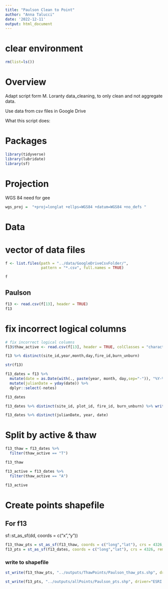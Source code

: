 ```yaml
---
title: "Paulson Clean to Point"
author: "Anna Talucci"
date: '2022-12-11'
output: html_document
---
```




# clear environment
```r
rm(list=ls())
```

# Overview

Adapt script form M. Loranty data_cleaning, to only clean and not aggregate data. 

Use data from csv files in Google Drive

What this script does:


# Packages

```r
library(tidyverse)
library(lubridate)
library(sf)
```
# Projection

WGS 84 need for gee
```r
wgs_proj =  "+proj=longlat +ellps=WGS84 +datum=WGS84 +no_defs "
```

# Data

# vector of data files
```r
f <- list.files(path = "../data/GoogleDriveCsvFolder/",
                pattern = "*.csv", full.names = TRUE)
```

```r
f
```



## Paulson
```r
f13 <- read.csv(f[13], header = TRUE)
f13
```

# fix incorrect logical columns
```r
# fix incorrect logical columns
f13$thaw_active <- read.csv(f[13], header = TRUE, colClasses = "character")[,19]

f13 %>% distinct(site_id,year,month,day,fire_id,burn_unburn)

```

```r
str(f13)
``` 

```r
f13_dates = f13 %>%
  mutate(date = as.Date(with(., paste(year, month, day,sep="-")), "%Y-%m-%d")) %>%
  mutate(julianDate = yday(date)) %>%
  dplyr::select(-notes) 

f13_dates
```

```r
f13_dates %>% distinct(site_id, plot_id, fire_id, burn_unburn) %>% write.csv(., '../outputs/pairs/paulson.csv')
```
```r
f13_dates %>% distinct(julianDate, year, date)
```

# Split by active & thaw
```r
f13_thaw = f13_dates %>% 
  filter(thaw_active == "T") 

f13_thaw

f13_active = f13_dates %>% 
  filter(thaw_active == "A") 

f13_active
```

# Create points shapefile

## For f13
sf::st_as_sf(dd, coords = c("x","y"))
```r
f13_thaw_pts = st_as_sf(f13_thaw, coords = c("long","lat"), crs = 4326, remove = FALSE)
f13_pts = st_as_sf(f13_dates, coords = c("long","lat"), crs = 4326, remove = FALSE)
```


### write to shapefile
```r
st_write(f13_thaw_pts, "../outputs/ThawPoints/Paulson_thaw_pts.shp", driver="ESRI Shapefile")
```

```r
st_write(f13_pts, "../outputs/allPoints/Paulson_pts.shp", driver="ESRI Shapefile")
```
